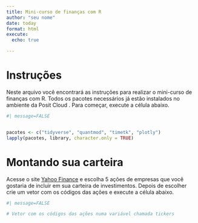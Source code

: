 ```yaml
---
title: Mini-curso de finanças com R
author: "seu nome"
date: today
format: html
execute: 
  echo: true

---
```


# Instruções

Neste arquivo você encontrará as instruções para realizar o mini-curso de finanças com R. Todos os pacotes necessários já estão instalados no ambiente da Posit Cloud  . Para começar, execute a célula abaixo.


```r
#| message=FALSE


pacotes <- c("tidyverse", "quantmod", "timetk", "plotly")
lapply(pacotes, library, character.only = TRUE)

```

# Montando sua carteira

Acesse o site [Yahoo Finance](https://finance.yahoo.com/) e escolha 5 ações de empresas que você gostaria de incluir em sua carteira de investimentos. Depois de escolher crie um vetor com os códigos das ações e execute a célula abaixo.

```r
#| message=FALSE

# Vetor com os códigos das ações numa variável chamada tickers



```

